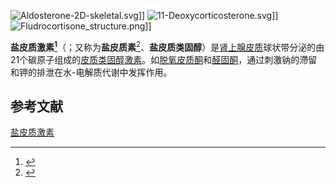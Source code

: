 {{Expand |time=2011-09-14T16:49:31+00:00 }}
{{NoteTA|G1=Lifesciences}}
[[Image:Aldosterone-2D-skeletal.svg|thumb]]]]
[[Image:11-Deoxycorticosterone.svg|thumb]]]]
[[Image:Fludrocortisone_structure.png|thumb]]]]

'''盐皮质激素<ref>{{cite web|url=http://www.term.gov.cn/pages/homepage/result2.jsp?id=334163&subid=10001798&subject=%E6%BF%80%E7%B4%A0%E4%B8%8E%E7%BB%B4%E7%94%9F%E7%B4%A0&subsys=%E7%94%9F%E7%89%A9%E5%8C%96%E5%AD%A6%E4%B8%8E%E5%88%86%E5%AD%90%E7%94%9F%E7%89%A9%E5%AD%A6|title=盐盐皮质激素}}{{Dead link|date=2018年6月 |bot=InternetArchiveBot |fix-attempted=no }}</ref>'''（{{lang-en|'''mineralocorticoid'''}}；又称为'''盐皮质素'''<ref>{{Cite web|url=http://terms.naer.edu.tw/detail/2061603/|title=mineralocorticoid - 鹽皮質[激]素；礦物皮質[激]素 {= minerocorticoid}|accessdate=2016-10-13|work=terms.naer.edu.tw|deadurl=yes|archiveurl=https://web.archive.org/web/20161013221850/http://terms.naer.edu.tw/detail/2061603/|archivedate=2016年10月13日|df=}}</ref>、'''盐皮质类固醇'''）是[[肾上腺皮质|肾上腺皮质]]球状带分泌的由21个碳原子组成的[[皮质类固醇|皮质类固醇]][[激素|激素]]。如[[脱氧皮质酮|脱氧皮质酮]]和[[醛固酮|醛固酮]]，通过刺激钠的滯留和钾的排泄在水-电解质代谢中发挥作用。

== 参考文献 ==
<references />{{Reflist|2}}

{{Mineralocorticoids}}
{{解剖学治疗学及化学分类系统}}

[[Category:盐皮质激素|]]